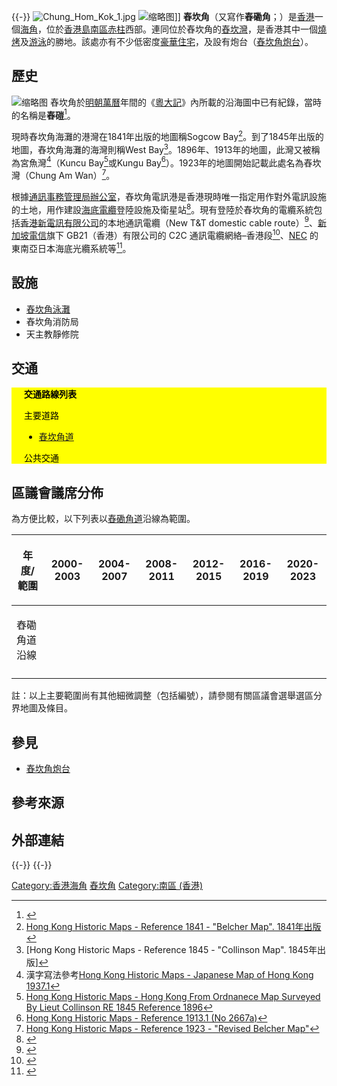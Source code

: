 {{expert-subject}}
{{refimprove|time=2021-01-19}}{{-}}
[[File:Chung_Hom_Kok_1.jpg|thumb]]
[[File:Chung_Hom_Kok_Battery.JPG|缩略图]]]]
'''舂坎角'''（又寫作'''舂磡角'''；{{lang-en|Chung Hom Kok}}）是[[香港|香港]]一個[[海角|海角]]，位於[[香港島|香港島]][[南區_(香港)|南區]][[赤柱|赤柱]]西部。連同位於舂坎角的[[舂坎灣|舂坎灣]]，是香港其中一個[[燒烤|燒烤]]及[[游泳|游泳]]的勝地。該處亦有不少低密度[[豪華住宅|豪華住宅]]，及設有炮台（[[舂坎角炮台|舂坎角炮台]]）。

==歷史==
[[File:Tsing_Yi_Island_in_Yuet_Tai_Kei.png|缩略图]]
舂坎角於[[明朝|明朝]][[萬曆|萬曆]]年間的《[[粵大記|粵大記]]》內所載的沿海圖中已有紀錄，當時的名稱是'''舂磑'''<ref>{{Cite web|title=南區：歷史與人文風情共冶一爐|url=https://had18.huluhk.org/article-history.php?region=2&lang=tc|accessdate=2021-01-18|author=陳天權|date=2018|format=|publisher=港文化18區|language=}}</ref>。

現時舂坎角海灘的港灣在1841年出版的地圖稱Sogcow Bay<ref>[https://www.hkmaps.hk/map_1841.html Hong Kong Historic Maps - Reference 1841 - "Belcher Map". 1841年出版]</ref>。到了1845年出版的地圖，舂坎角海灘的海灣則稱West Bay<ref>[Hong Kong Historic Maps - Reference 1845 - "Collinson Map". 1845年出版]</ref>。1896年、1913年的地圖，此灣又被稱為宮魚灣<ref>漢字寫法參考[https://www.hkmaps.hk/map_1937.1.html Hong Kong Historic Maps - Japanese Map of Hong Kong 1937.1]</ref>（Kuncu Bay<ref>[https://www.hkmaps.hk/map_1896.html Hong Kong Historic Maps - Hong Kong From Ordnanece Map Surveyed By Lieut Collinson RE 1845 Reference 1896]</ref>或Kungu Bay<ref>[https://www.hkmaps.hk/map_1913.1.html Hong Kong Historic Maps - Reference 1913.1 (No 2667a)]</ref>）。1923年的地圖開始記載此處名為舂坎灣（Chung Am Wan）<ref>[https://www.hkmaps.hk/map_1923.html Hong Kong Historic Maps - Reference 1923 - "Revised Belcher Map"]</ref>。

根據[[通訊事務管理局辦公室|通訊事務管理局辦公室]]，舂坎角電訊港是香港現時唯一指定用作對外電訊設施的土地，用作建設[[海底電纜|海底電纜]]登陸設施及衛星站<ref>{{Cite web|title=香港對外電訊聯繫|url=https://www.legco.gov.hk/yr19-20/chinese/panels/itb/papers/itb20200113cb1-313-1-c.pdf|accessdate=2021-01-19|author=通訊事務管理局辦公室|date=2020-01-13|format=PDF|publisher=立法會資訊科技及廣播事務委員會|language=}}</ref>。現有登陸於舂坎角的電纜系統包括[[香港新電訊有限公司|香港新電訊有限公司]]的本地通訊電纜（New T&T domestic cable route）<ref>{{Cite web|title=用以申請批准直接申請環境許可證所提交的工程項目簡介：香港新電訊有限公司 - 本地通訊電纜|url=https://www.epd.gov.hk/eia/chi/register/profile/latest/c_dir45.pdf|accessdate=2021-01-19|author=|date=2000|format=PDF|publisher=環保署|language=}}</ref>、[[新加坡電信|新加坡電信]]旗下 GB21（香港）有限公司的 C2C 通訊電纜網絡–香港段<ref>{{Cite web|title=用以申請批准直接申請環境許可證所提交的工程項目簡介：C2C 通訊電纜網絡–香港段（舂坎角）|url=https://www.epd.gov.hk/eia/chi/register/profile/latest/c_dir46.pdf|accessdate=2021-01-19|author=|date=2000|format=PDF|publisher=環保署|language=}}</ref>、[[NEC|NEC]] 的東南亞日本海底光纜系統等<ref>{{Cite web|title=基建服務：在香港登陸海底電纜|url=https://www.ofca.gov.hk/tc/industry_focus/telecommunications/facility_based/infrastructures/submarine_cables/index.html|accessdate=2021-01-19|author=|date=2019-10-21|format=|publisher=通訊事務管理局辦公室|language=}}</ref>。

==設施==
* [[舂坎灣|舂坎角泳灘]]
* 舂坎角消防局
* 天主教靜修院

==交通==
{{stack begin | align=center | clear=false | float=center}}
<div class="NavFrame collapsed" style="color: black; background-color: #FFFF00; margin: 0 auto; padding: 0 10px; text-align: left;">
<div class="NavHead" style="background-color: #FFFF00; margin: 0 auto; padding: 0 10px; font-weight:normal;">'''交通路線列表'''</div>
<div class="NavContent" style="background-color: #FFFF00; margin: 0 auto; padding: 0 10px;">
;主要道路
*[[舂坎角道|舂坎角道]]
;公共交通
{{港島巴士簡單列表|6|6X|63|65|66}}
{{過海隧道巴士簡單列表|973}}
{{港島專線小巴簡單列表|16A|16M|40|40X|52}}
</div></div>
{{stack end}}

==區議會議席分佈==
為方便比較，以下列表以[[舂磡角道|舂磡角道]]沿線為範圍。
{| class=wikitable
!年度/範圍!!2000-2003!!2004-2007!!2008-2011!!2012-2015!!2016-2019!!2020-2023
|-
|舂磡角道沿線||colspan=4|{{centre|[[赤柱及石澳|赤柱及石澳]]選區}}||colspan=2|{{centre|[[海灣_(選區)|海灣]]選區}}
|-
|}
註：以上主要範圍尚有其他細微調整（包括編號），請參閱有關區議會選舉選區分界地圖及條目。

==參見==
*[[舂坎角炮台|舂坎角炮台]]

==參考來源==
{{reflist|30em}}

==外部連結==
{{Commonscat-inline|Chung Hom Kok}}

{{-}}
{{南區 (香港)}}
{{-}}
{{香港海角}}

[[Category:香港海角|Category:香港海角]]
[[Category:舂坎角|]]
[[Category:南區_(香港)|Category:南區 (香港)]]